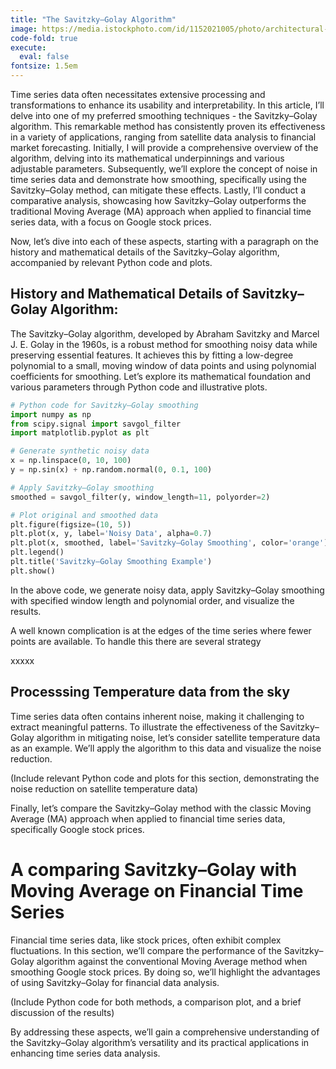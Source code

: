 ```yaml
---
title: "The Savitzky–Golay Algorithm"
image: https://media.istockphoto.com/id/1152021005/photo/architectural-detail-of-marble-steps-and-ionic-order-columns.jpg?s=612x612&w=0&k=20&c=ysUCo963RcZ_WM11OGkxoRItkU_E7USIWIGTByoj4KQ=
code-fold: true
execute:
  eval: false
fontsize: 1.5em
---
```


::: justify
Time series data often necessitates extensive processing and transformations to enhance its usability and interpretability. In this article, I'll delve into one of my preferred smoothing techniques - the Savitzky--Golay algorithm. This remarkable method has consistently proven its effectiveness in a variety of applications, ranging from satellite data analysis to financial market forecasting. Initially, I will provide a comprehensive overview of the algorithm, delving into its mathematical underpinnings and various adjustable parameters. Subsequently, we'll explore the concept of noise in time series data and demonstrate how smoothing, specifically using the Savitzky--Golay method, can mitigate these effects. Lastly, I'll conduct a comparative analysis, showcasing how Savitzky--Golay outperforms the traditional Moving Average (MA) approach when applied to financial time series data, with a focus on Google stock prices.

Now, let's dive into each of these aspects, starting with a paragraph on the history and mathematical details of the Savitzky--Golay algorithm, accompanied by relevant Python code and plots.

## History and Mathematical Details of Savitzky--Golay Algorithm:

The Savitzky--Golay algorithm, developed by Abraham Savitzky and Marcel J. E. Golay in the 1960s, is a robust method for smoothing noisy data while preserving essential features. It achieves this by fitting a low-degree polynomial to a small, moving window of data points and using polynomial coefficients for smoothing. Let's explore its mathematical foundation and various parameters through Python code and illustrative plots.

``` python
# Python code for Savitzky–Golay smoothing
import numpy as np
from scipy.signal import savgol_filter
import matplotlib.pyplot as plt

# Generate synthetic noisy data
x = np.linspace(0, 10, 100)
y = np.sin(x) + np.random.normal(0, 0.1, 100)

# Apply Savitzky–Golay smoothing
smoothed = savgol_filter(y, window_length=11, polyorder=2)

# Plot original and smoothed data
plt.figure(figsize=(10, 5))
plt.plot(x, y, label='Noisy Data', alpha=0.7)
plt.plot(x, smoothed, label='Savitzky–Golay Smoothing', color='orange')
plt.legend()
plt.title('Savitzky–Golay Smoothing Example')
plt.show()
```

In the above code, we generate noisy data, apply Savitzky--Golay smoothing with specified window length and polynomial order, and visualize the results.

A well known complication is at the edges of the time series where fewer points are available. To handle this there are several strategy

xxxxx

## Processsing Temperature data from the sky

Time series data often contains inherent noise, making it challenging to extract meaningful patterns. To illustrate the effectiveness of the Savitzky--Golay algorithm in mitigating noise, let's consider satellite temperature data as an example. We'll apply the algorithm to this data and visualize the noise reduction.

(Include relevant Python code and plots for this section, demonstrating the noise reduction on satellite temperature data)

Finally, let's compare the Savitzky--Golay method with the classic Moving Average (MA) approach when applied to financial time series data, specifically Google stock prices.

# A comparing Savitzky--Golay with Moving Average on Financial Time Series

Financial time series data, like stock prices, often exhibit complex fluctuations. In this section, we'll compare the performance of the Savitzky--Golay algorithm against the conventional Moving Average method when smoothing Google stock prices. By doing so, we'll highlight the advantages of using Savitzky--Golay for financial data analysis.

(Include Python code for both methods, a comparison plot, and a brief discussion of the results)

By addressing these aspects, we'll gain a comprehensive understanding of the Savitzky--Golay algorithm's versatility and its practical applications in enhancing time series data analysis.
:::
